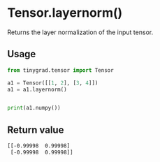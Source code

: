 # Tensor.layernorm()

Returns the layer normalization of the input tensor.


## Usage
```python copy
from tinygrad.tensor import Tensor

a1 = Tensor([[1, 2], [3, 4]])
a1 = a1.layernorm()


print(a1.numpy())
```

## Return value
```bash
[[-0.99998  0.99998]
 [-0.99998  0.99998]]
```